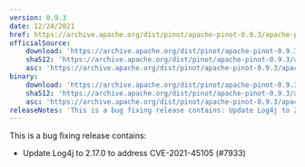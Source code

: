 ```yaml
---
version: 0.9.3
date: 12/24/2021
href: https://archive.apache.org/dist/pinot/apache-pinot-0.9.3/apache-pinot-0.9.3-bin.tar.gz
officialSource:
    download: 'https://archive.apache.org/dist/pinot/apache-pinot-0.9.3/apache-pinot-0.9.3-src.tar.gz'
    sha512: 'https://archive.apache.org/dist/pinot/apache-pinot-0.9.3/apache-pinot-0.9.3-src.tar.gz.sha512'
    asc: 'https://archive.apache.org/dist/pinot/apache-pinot-0.9.3/apache-pinot-0.9.3-src.tar.gz.asc'
binary:
    download: 'https://archive.apache.org/dist/pinot/apache-pinot-0.9.3/apache-pinot-0.9.3-bin.tar.gz'
    sha512: 'https://archive.apache.org/dist/pinot/apache-pinot-0.9.3/apache-pinot-0.9.3-bin.tar.gz.sha512'
    asc: 'https://archive.apache.org/dist/pinot/apache-pinot-0.9.3/apache-pinot-0.9.3-bin.tar.gz.asc'
releaseNotes: 'This is a bug fixing release contains: Update Log4j to 2.17.0 to address CVE-2021-45105 (#7933).'
---
```


This is a bug fixing release contains:

-   Update Log4j to 2.17.0 to address CVE-2021-45105 (#7933)
